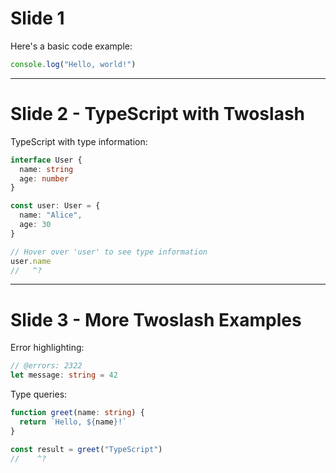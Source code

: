 # Slide 1

Here's a basic code example:

```js
console.log("Hello, world!")
```

---

# Slide 2 - TypeScript with Twoslash

TypeScript with type information:

```ts twoslash
interface User {
  name: string
  age: number
}

const user: User = {
  name: "Alice",
  age: 30
}

// Hover over 'user' to see type information
user.name
//   ^?
```

---

# Slide 3 - More Twoslash Examples

Error highlighting:

```ts twoslash
// @errors: 2322
let message: string = 42
```

Type queries:

```ts twoslash
function greet(name: string) {
  return `Hello, ${name}!`
}

const result = greet("TypeScript")
//    ^?
```
